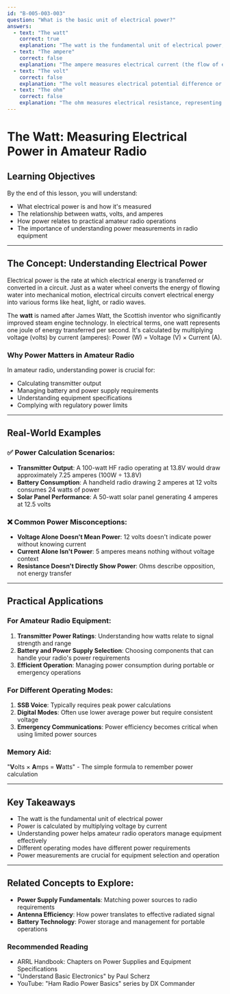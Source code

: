 ```yaml
---
id: "B-005-003-003"
question: "What is the basic unit of electrical power?"
answers:
  - text: "The watt"
    correct: true
    explanation: "The watt is the fundamental unit of electrical power, representing the rate of energy transfer or conversion in an electrical system. It quantifies how quickly electrical energy is being used or produced, calculated by multiplying voltage (volts) by current (amperes). This makes the watt a derived unit that represents the actual work or energy being performed in an electrical circuit."
  - text: "The ampere"
    correct: false
    explanation: "The ampere measures electrical current (the flow of electrons), not power. While current is an essential component in calculating power, it is not the basic unit of power itself. An ampere represents the quantity of electrons passing a point in a circuit per second, but does not directly indicate the rate of energy conversion."
  - text: "The volt"
    correct: false
    explanation: "The volt measures electrical potential difference or electromotive force, representing the pressure that drives electrical current. While volts are crucial in power calculations, they do not by themselves represent power. Voltage is a measure of electrical potential, not the rate of energy transfer."
  - text: "The ohm"
    correct: false
    explanation: "The ohm measures electrical resistance, representing how much a material opposes the flow of electrical current. It is a crucial concept in understanding electrical circuits, but it is not a measure of power. Ohms describe the difficulty electrons face when moving through a conductor, not the rate of energy transfer."
---
```


# The Watt: Measuring Electrical Power in Amateur Radio

## Learning Objectives
By the end of this lesson, you will understand:
- What electrical power is and how it's measured
- The relationship between watts, volts, and amperes
- How power relates to practical amateur radio operations
- The importance of understanding power measurements in radio equipment

---

## The Concept: Understanding Electrical Power

Electrical power is the rate at which electrical energy is transferred or converted in a circuit. Just as a water wheel converts the energy of flowing water into mechanical motion, electrical circuits convert electrical energy into various forms like heat, light, or radio waves.

The **watt** is named after James Watt, the Scottish inventor who significantly improved steam engine technology. In electrical terms, one watt represents one joule of energy transferred per second. It's calculated by multiplying voltage (volts) by current (amperes): Power (W) = Voltage (V) × Current (A).

### Why Power Matters in Amateur Radio

In amateur radio, understanding power is crucial for:
- Calculating transmitter output
- Managing battery and power supply requirements
- Understanding equipment specifications
- Complying with regulatory power limits

---

## Real-World Examples

### ✅ Power Calculation Scenarios:
- **Transmitter Output**: A 100-watt HF radio operating at 13.8V would draw approximately 7.25 amperes (100W ÷ 13.8V)
- **Battery Consumption**: A handheld radio drawing 2 amperes at 12 volts consumes 24 watts of power
- **Solar Panel Performance**: A 50-watt solar panel generating 4 amperes at 12.5 volts

### ❌ Common Power Misconceptions:
- **Voltage Alone Doesn't Mean Power**: 12 volts doesn't indicate power without knowing current
- **Current Alone Isn't Power**: 5 amperes means nothing without voltage context
- **Resistance Doesn't Directly Show Power**: Ohms describe opposition, not energy transfer

---

## Practical Applications

### For Amateur Radio Equipment:
1. **Transmitter Power Ratings**: Understanding how watts relate to signal strength and range
2. **Battery and Power Supply Selection**: Choosing components that can handle your radio's power requirements
3. **Efficient Operation**: Managing power consumption during portable or emergency operations

### For Different Operating Modes:
1. **SSB Voice**: Typically requires peak power calculations
2. **Digital Modes**: Often use lower average power but require consistent voltage
3. **Emergency Communications**: Power efficiency becomes critical when using limited power sources

### Memory Aid:
"**V**olts × **A**mps = **W**atts" - The simple formula to remember power calculation

---

## Key Takeaways

- The watt is the fundamental unit of electrical power
- Power is calculated by multiplying voltage by current
- Understanding power helps amateur radio operators manage equipment effectively
- Different operating modes have different power requirements
- Power measurements are crucial for equipment selection and operation

---

## Related Concepts to Explore:
- **Power Supply Fundamentals**: Matching power sources to radio requirements
- **Antenna Efficiency**: How power translates to effective radiated signal
- **Battery Technology**: Power storage and management for portable operations

### Recommended Reading
- ARRL Handbook: Chapters on Power Supplies and Equipment Specifications
- "Understand Basic Electronics" by Paul Scherz
- YouTube: "Ham Radio Power Basics" series by DX Commander